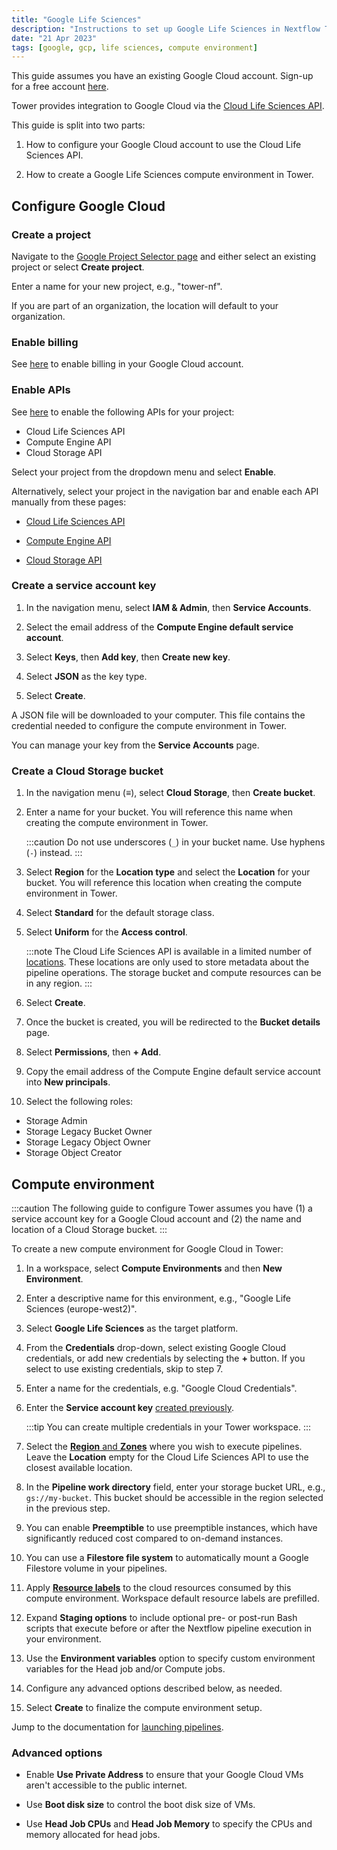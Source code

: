 ```yaml
---
title: "Google Life Sciences"
description: "Instructions to set up Google Life Sciences in Nextflow Tower"
date: "21 Apr 2023"
tags: [google, gcp, life sciences, compute environment]
---
```


This guide assumes you have an existing Google Cloud account. Sign-up for a free account [here](https://cloud.google.com/).

Tower provides integration to Google Cloud via the [Cloud Life Sciences API](https://cloud.google.com/life-sciences/docs/reference/rest).

This guide is split into two parts:

1. How to configure your Google Cloud account to use the Cloud Life Sciences API.

2. How to create a Google Life Sciences compute environment in Tower.

## Configure Google Cloud

### Create a project

Navigate to the [Google Project Selector page](https://console.cloud.google.com/projectselector2) and either select an existing project or select **Create project**.

Enter a name for your new project, e.g., "tower-nf".

If you are part of an organization, the location will default to your organization.

### Enable billing

See [here](https://cloud.google.com/billing/docs/how-to/modify-project) to enable billing in your Google Cloud account.

### Enable APIs

See [here](https://console.cloud.google.com/flows/enableapi?apiid=lifesciences.googleapis.com%2Ccompute.googleapis.com%2Cstorage-api.googleapis.com) to enable the following APIs for your project:

- Cloud Life Sciences API
- Compute Engine API
- Cloud Storage API

Select your project from the dropdown menu and select **Enable**.

Alternatively, select your project in the navigation bar and enable each API manually from these pages:

- [Cloud Life Sciences API](https://console.cloud.google.com/marketplace/product/google/lifesciences.googleapis.com)

- [Compute Engine API](https://console.cloud.google.com/marketplace/product/google/compute.googleapis.com)

- [Cloud Storage API](https://console.cloud.google.com/marketplace/product/google/storage-api.googleapis.com)

### Create a service account key

1. In the navigation menu, select **IAM & Admin**, then **Service Accounts**.

2. Select the email address of the **Compute Engine default service account**.

3. Select **Keys**, then **Add key**, then **Create new key**.

4. Select **JSON** as the key type.

5. Select **Create**.

A JSON file will be downloaded to your computer. This file contains the credential needed to configure the compute environment in Tower.

You can manage your key from the **Service Accounts** page.

### Create a Cloud Storage bucket

1. In the navigation menu (**≡**), select **Cloud Storage**, then **Create bucket**.

2. Enter a name for your bucket. You will reference this name when creating the compute environment in Tower.

   :::caution
   Do not use underscores (`_`) in your bucket name. Use hyphens (`-`) instead.
   :::

3. Select **Region** for the **Location type** and select the **Location** for your bucket. You will reference this location when creating the compute environment in Tower.

4. Select **Standard** for the default storage class.

5. Select **Uniform** for the **Access control**.

   :::note
   The Cloud Life Sciences API is available in a limited number of [locations](https://cloud.google.com/life-sciences/docs/concepts/locations). These locations are only used to store metadata about the pipeline operations. The storage bucket and compute resources can be in any region.
   :::

6. Select **Create**.

7. Once the bucket is created, you will be redirected to the **Bucket details** page.

8. Select **Permissions**, then **+ Add**.

9. Copy the email address of the Compute Engine default service account into **New principals**.

10. Select the following roles:

- Storage Admin
- Storage Legacy Bucket Owner
- Storage Legacy Object Owner
- Storage Object Creator

## Compute environment

:::caution
The following guide to configure Tower assumes you have (1) a service account key for a Google Cloud account and (2) the name and location of a Cloud Storage bucket.
:::

To create a new compute environment for Google Cloud in Tower:

1. In a workspace, select **Compute Environments** and then **New Environment**.

2. Enter a descriptive name for this environment, e.g., "Google Life Sciences (europe-west2)".

3. Select **Google Life Sciences** as the target platform.

4. From the **Credentials** drop-down, select existing Google Cloud credentials, or add new credentials by selecting the **+** button. If you select to use existing credentials, skip to step 7.

5. Enter a name for the credentials, e.g. "Google Cloud Credentials".

6. Enter the **Service account key** [created previously](#create-a-service-account-key).

   :::tip
   You can create multiple credentials in your Tower workspace.
   :::

7. Select the [**Region** and **Zones**](https://cloud.google.com/compute/docs/regions-zones#available) where you wish to execute pipelines. Leave the **Location** empty for the Cloud Life Sciences API to use the closest available location.

8. In the **Pipeline work directory** field, enter your storage bucket URL, e.g., `gs://my-bucket`. This bucket should be accessible in the region selected in the previous step.

9. You can enable **Preemptible** to use preemptible instances, which have significantly reduced cost compared to on-demand instances.

10. You can use a **Filestore file system** to automatically mount a Google Filestore volume in your pipelines.

11. Apply [**Resource labels**](../resource-labels/overview.mdx) to the cloud resources consumed by this compute environment. Workspace default resource labels are prefilled.

12. Expand **Staging options** to include optional pre- or post-run Bash scripts that execute before or after the Nextflow pipeline execution in your environment.

13. Use the **Environment variables** option to specify custom environment variables for the Head job and/or Compute jobs.

14. Configure any advanced options described below, as needed.

15. Select **Create** to finalize the compute environment setup.

Jump to the documentation for [launching pipelines](../launch/launchpad.mdx).

### Advanced options

- Enable **Use Private Address** to ensure that your Google Cloud VMs aren't accessible to the public internet.

- Use **Boot disk size** to control the boot disk size of VMs.

- Use **Head Job CPUs** and **Head Job Memory** to specify the CPUs and memory allocated for head jobs.
